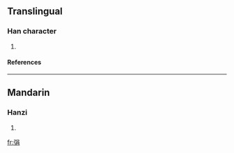 ==Translingual==
===Han character===
{{Han char|rn=57|rad=弓|as=07|sn=10|four=|canj=弓口月 (NRB)}}
# {{defn|Han|sort=弓07}}
====References====
{{Han ref|kx=0359.010|dkj=09792|dj=0675.180|hdz=20996.120|uh=5F32|ud=24370}}
----
==Mandarin==
===Hanzi===
{{cmn-hanzi|pin=[[xuān]] ([[xuan1]])|wg=hsüan<sup>1</sup>}}
# {{defn|Mandarin}}

[[fr:弲]]